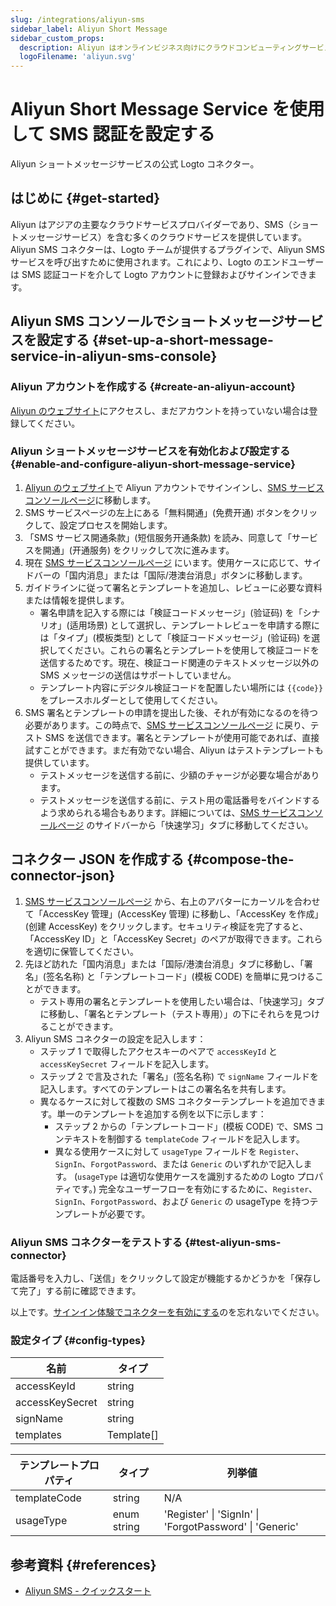 ```yaml
---
slug: /integrations/aliyun-sms
sidebar_label: Aliyun Short Message
sidebar_custom_props:
  description: Aliyun はオンラインビジネス向けにクラウドコンピューティングサービスを提供しています。
  logoFilename: 'aliyun.svg'
---
```



# Aliyun Short Message Service を使用して SMS 認証を設定する

Aliyun ショートメッセージサービスの公式 Logto コネクター。

<GuideTip />

## はじめに \{#get-started}

Aliyun はアジアの主要なクラウドサービスプロバイダーであり、SMS（ショートメッセージサービス）を含む多くのクラウドサービスを提供しています。Aliyun SMS コネクターは、Logto チームが提供するプラグインで、Aliyun SMS サービスを呼び出すために使用されます。これにより、Logto のエンドユーザーは SMS 認証コードを介して Logto アカウントに登録およびサインインできます。

## Aliyun SMS コンソールでショートメッセージサービスを設定する \{#set-up-a-short-message-service-in-aliyun-sms-console}

### Aliyun アカウントを作成する \{#create-an-aliyun-account}

[Aliyun のウェブサイト](https://cn.aliyun.com/)にアクセスし、まだアカウントを持っていない場合は登録してください。

### Aliyun ショートメッセージサービスを有効化および設定する \{#enable-and-configure-aliyun-short-message-service}

1. [Aliyun のウェブサイト](https://cn.aliyun.com/)で Aliyun アカウントでサインインし、[SMS サービスコンソールページ](https://www.aliyun.com/product/sms)に移動します。
2. SMS サービスページの左上にある「無料開通」(免费开通) ボタンをクリックして、設定プロセスを開始します。
3. 「SMS サービス開通条款」(短信服务开通条款) を読み、同意して「サービスを開通」(开通服务) をクリックして次に進みます。
4. 現在 [SMS サービスコンソールページ](https://dysms.console.aliyun.com/overview) にいます。使用ケースに応じて、サイドバーの「国内消息」または「国际/港澳台消息」ボタンに移動します。
5. ガイドラインに従って署名とテンプレートを追加し、レビューに必要な資料または情報を提供します。
   - 署名申請を記入する際には「検証コードメッセージ」(验证码) を「シナリオ」(适用场景) として選択し、テンプレートレビューを申請する際には「タイプ」(模板类型) として「検証コードメッセージ」(验证码) を選択してください。これらの署名とテンプレートを使用して検証コードを送信するためです。現在、検証コード関連のテキストメッセージ以外の SMS メッセージの送信はサポートしていません。
   - テンプレート内容にデジタル検証コードを配置したい場所には `{{code}}` をプレースホルダーとして使用してください。
6. SMS 署名とテンプレートの申請を提出した後、それが有効になるのを待つ必要があります。この時点で、[SMS サービスコンソールページ](https://dysms.console.aliyun.com/overview) に戻り、テスト SMS を送信できます。署名とテンプレートが使用可能であれば、直接試すことができます。まだ有効でない場合、Aliyun はテストテンプレートも提供しています。
   - テストメッセージを送信する前に、少額のチャージが必要な場合があります。
   - テストメッセージを送信する前に、テスト用の電話番号をバインドするよう求められる場合もあります。詳細については、[SMS サービスコンソールページ](https://dysms.console.aliyun.com/overview) のサイドバーから「快速学习」タブに移動してください。

## コネクター JSON を作成する \{#compose-the-connector-json}

1. [SMS サービスコンソールページ](https://dysms.console.aliyun.com/overview) から、右上のアバターにカーソルを合わせて「AccessKey 管理」(AccessKey 管理) に移動し、「AccessKey を作成」(创建 AccessKey) をクリックします。セキュリティ検証を完了すると、「AccessKey ID」と「AccessKey Secret」のペアが取得できます。これらを適切に保管してください。
2. 先ほど訪れた「国内消息」または「国际/港澳台消息」タブに移動し、「署名」(签名名称) と「テンプレートコード」(模板 CODE) を簡単に見つけることができます。
   - テスト専用の署名とテンプレートを使用したい場合は、「快速学习」タブに移動し、「署名とテンプレート（テスト専用）」の下にそれらを見つけることができます。
3. Aliyun SMS コネクターの設定を記入します：
   - ステップ 1 で取得したアクセスキーのペアで `accessKeyId` と `accessKeySecret` フィールドを記入します。
   - ステップ 2 で言及された「署名」(签名名称) で `signName` フィールドを記入します。すべてのテンプレートはこの署名名を共有します。
   - 異なるケースに対して複数の SMS コネクターテンプレートを追加できます。単一のテンプレートを追加する例を以下に示します：
     - ステップ 2 からの「テンプレートコード」(模板 CODE) で、SMS コンテキストを制御する `templateCode` フィールドを記入します。
     - 異なる使用ケースに対して `usageType` フィールドを `Register`、`SignIn`、`ForgotPassword`、または `Generic` のいずれかで記入します。 (`usageType` は適切な使用ケースを識別するための Logto プロパティです。) 完全なユーザーフローを有効にするために、`Register`、`SignIn`、`ForgotPassword`、および `Generic` の usageType を持つテンプレートが必要です。

### Aliyun SMS コネクターをテストする \{#test-aliyun-sms-connector}

電話番号を入力し、「送信」をクリックして設定が機能するかどうかを「保存して完了」する前に確認できます。

以上です。[サインイン体験でコネクターを有効にする](/connectors/sms-connectors/#enable-phone-number-sign-up-or-sign-in)のを忘れないでください。

### 設定タイプ \{#config-types}

| 名前            | タイプ     |
| --------------- | ---------- |
| accessKeyId     | string     |
| accessKeySecret | string     |
| signName        | string     |
| templates       | Template[] |

| テンプレートプロパティ | タイプ      | 列挙値                                                  |
| ---------------------- | ----------- | ------------------------------------------------------- |
| templateCode           | string      | N/A                                                     |
| usageType              | enum string | 'Register' \| 'SignIn' \| 'ForgotPassword' \| 'Generic' |

## 参考資料 \{#references}

- [Aliyun SMS - クイックスタート](https://dysms.console.aliyun.com/quickstart)
